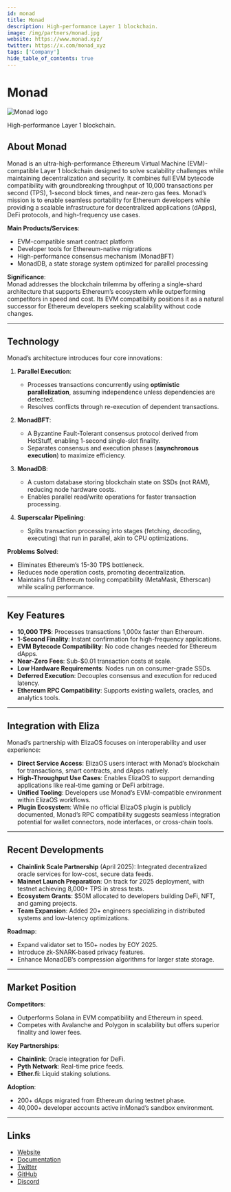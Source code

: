 ```yaml
---
id: monad
title: Monad
description: High-performance Layer 1 blockchain.
image: /img/partners/monad.jpg
website: https://www.monad.xyz/
twitter: https://x.com/monad_xyz
tags: ['Company']
hide_table_of_contents: true
---
```


# Monad

<div className="partner-logo">
  <img src="/img/partners/monad.jpg" alt="Monad logo" />
</div>

High-performance Layer 1 blockchain.

## About Monad

Monad is an ultra-high-performance Ethereum Virtual Machine (EVM)-compatible Layer 1 blockchain designed to solve scalability challenges while maintaining decentralization and security. It combines full EVM bytecode compatibility with groundbreaking throughput of 10,000 transactions per second (TPS), 1-second block times, and near-zero gas fees. Monad’s mission is to enable seamless portability for Ethereum developers while providing a scalable infrastructure for decentralized applications (dApps), DeFi protocols, and high-frequency use cases.

**Main Products/Services**:

- EVM-compatible smart contract platform
- Developer tools for Ethereum-native migrations
- High-performance consensus mechanism (MonadBFT)
- MonadDB, a state storage system optimized for parallel processing

**Significance**:  
Monad addresses the blockchain trilemma by offering a single-shard architecture that supports Ethereum’s ecosystem while outperforming competitors in speed and cost. Its EVM compatibility positions it as a natural successor for Ethereum developers seeking scalability without code changes.

---

## Technology

Monad’s architecture introduces four core innovations:

1. **Parallel Execution**:

   - Processes transactions concurrently using **optimistic parallelization**, assuming independence unless dependencies are detected.
   - Resolves conflicts through re-execution of dependent transactions.

2. **MonadBFT**:

   - A Byzantine Fault-Tolerant consensus protocol derived from HotStuff, enabling 1-second single-slot finality.
   - Separates consensus and execution phases (**asynchronous execution**) to maximize efficiency.

3. **MonadDB**:

   - A custom database storing blockchain state on SSDs (not RAM), reducing node hardware costs.
   - Enables parallel read/write operations for faster transaction processing.

4. **Superscalar Pipelining**:
   - Splits transaction processing into stages (fetching, decoding, executing) that run in parallel, akin to CPU optimizations.

**Problems Solved**:

- Eliminates Ethereum’s 15-30 TPS bottleneck.
- Reduces node operation costs, promoting decentralization.
- Maintains full Ethereum tooling compatibility (MetaMask, Etherscan) while scaling performance.

---

## Key Features

- **10,000 TPS**: Processes transactions 1,000x faster than Ethereum.
- **1-Second Finality**: Instant confirmation for high-frequency applications.
- **EVM Bytecode Compatibility**: No code changes needed for Ethereum dApps.
- **Near-Zero Fees**: Sub-$0.01 transaction costs at scale.
- **Low Hardware Requirements**: Nodes run on consumer-grade SSDs.
- **Deferred Execution**: Decouples consensus and execution for reduced latency.
- **Ethereum RPC Compatibility**: Supports existing wallets, oracles, and analytics tools.

---

## Integration with Eliza

Monad’s partnership with ElizaOS focuses on interoperability and user experience:

- **Direct Service Access**: ElizaOS users interact with Monad’s blockchain for transactions, smart contracts, and dApps natively.
- **High-Throughput Use Cases**: Enables ElizaOS to support demanding applications like real-time gaming or DeFi arbitrage.
- **Unified Tooling**: Developers use Monad’s EVM-compatible environment within ElizaOS workflows.
- **Plugin Ecosystem**: While no official ElizaOS plugin is publicly documented, Monad’s RPC compatibility suggests seamless integration potential for wallet connectors, node interfaces, or cross-chain tools.

---

## Recent Developments

- **Chainlink Scale Partnership** (April 2025): Integrated decentralized oracle services for low-cost, secure data feeds.
- **Mainnet Launch Preparation**: On track for 2025 deployment, with testnet achieving 8,000+ TPS in stress tests.
- **Ecosystem Grants**: $50M allocated to developers building DeFi, NFT, and gaming projects.
- **Team Expansion**: Added 20+ engineers specializing in distributed systems and low-latency optimizations.

**Roadmap**:

- Expand validator set to 150+ nodes by EOY 2025.
- Introduce zk-SNARK-based privacy features.
- Enhance MonadDB’s compression algorithms for larger state storage.

---

## Market Position

**Competitors**:

- Outperforms Solana in EVM compatibility and Ethereum in speed.
- Competes with Avalanche and Polygon in scalability but offers superior finality and lower fees.

**Key Partnerships**:

- **Chainlink**: Oracle integration for DeFi.
- **Pyth Network**: Real-time price feeds.
- **Ether.fi**: Liquid staking solutions.

**Adoption**:

- 200+ dApps migrated from Ethereum during testnet phase.
- 40,000+ developer accounts active inMonad’s sandbox environment.

---

## Links

- [Website](https://www.monad.xyz/)
- [Documentation](https://docs.monad.xyz/)
- [Twitter](https://x.com/monad_xyz)
- [GitHub](https://github.com/monad-xyz)
- [Discord](https://discord.gg/monad)
